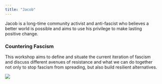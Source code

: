 ```yaml
---
title: "Jacob"
---
```


Jacob is a long-time community activist and anti-fascist who believes a better world is possible and aims to use his privilege to make lasting positive change.

### Countering Fascism

This workshop aims to define and situate the current iteration of fascism and discuss different avenues of resistance and what we can do together not only to stop fascism  from spreading, but also build resilient alternatives.

![](images/jacob.jpg)
